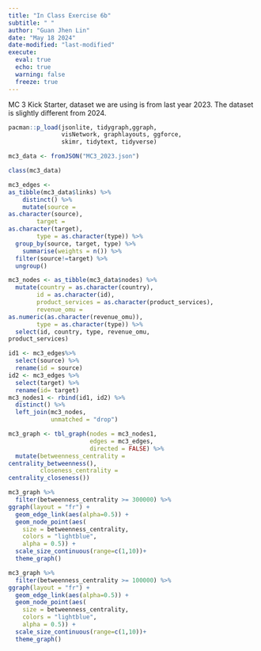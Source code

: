```yaml
---
title: "In Class Exercise 6b"
subtitle: " "
author: "Guan Jhen Lin"
date: "May 18 2024"
date-modified: "last-modified"
execute: 
  eval: true
  echo: true
  warning: false
  freeze: true
---
```

MC 3 Kick Starter, dataset we are using is from last year 2023. The dataset is slightly different from 2024. 

```r
pacman::p_load(jsonlite, tidygraph,ggraph,
               visNetwork, graphlayouts, ggforce, 
               skimr, tidytext, tidyverse)
```

```r
mc3_data <- fromJSON("MC3_2023.json")
```



```r
class(mc3_data)
```

```r
mc3_edges <-
as_tibble(mc3_data$links) %>%
    distinct() %>%
    mutate(source = 
as.character(source),
        target = 
as.character(target),
        type = as.character(type)) %>%
  group_by(source, target, type) %>% 
    summarise(weights = n()) %>%
  filter(source!=target) %>%
  ungroup()
```

```r
mc3_nodes <- as_tibble(mc3_data$nodes) %>%
  mutate(country = as.character(country),
        id = as.character(id),
        product_services = as.character(product_services),
        revenue_omu = 
as.numeric(as.character(revenue_omu)),
        type = as.character(type)) %>%
  select(id, country, type, revenue_omu,
product_services)
```

```r
id1 <- mc3_edges%>%
  select(source) %>%
  rename(id = source)
id2 <- mc3_edges %>%
  select(target) %>%
  rename(id= target)
mc3_nodes1 <- rbind(id1, id2) %>%
  distinct() %>%
  left_join(mc3_nodes,
            unmatched = "drop")
```
```r
mc3_graph <- tbl_graph(nodes = mc3_nodes1,
                       edges = mc3_edges,
                       directed = FALSE) %>%
  mutate(betweenness_centrality = 
centrality_betweenness(),
         closeness_centrality = 
centrality_closeness())
```

```r
mc3_graph %>%
  filter(betweenness_centrality >= 300000) %>%
ggraph(layout = "fr") +
  geom_edge_link(aes(alpha=0.5)) +
  geom_node_point(aes(
    size = betweenness_centrality, 
    colors = "lightblue",
    alpha = 0.5)) +
  scale_size_continuous(range=c(1,10))+
  theme_graph()
```
```r
mc3_graph %>%
  filter(betweenness_centrality >= 100000) %>%
ggraph(layout = "fr") +
  geom_edge_link(aes(alpha=0.5)) +
  geom_node_point(aes(
    size = betweenness_centrality, 
    colors = "lightblue",
    alpha = 0.5)) +
  scale_size_continuous(range=c(1,10))+
  theme_graph()
```